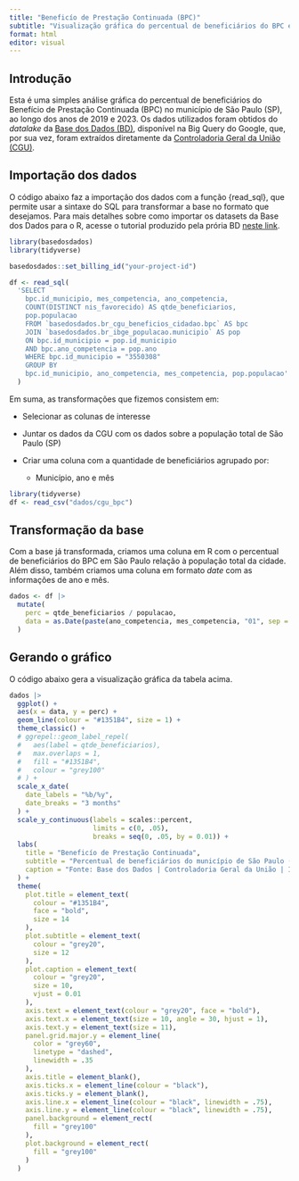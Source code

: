 ```yaml
---
title: "Beneficío de Prestação Continuada (BPC)"
subtitle: "Visualização gráfica do percentual de beneficiários do BPC em São Paulo em relação à população total da cidade"
format: html
editor: visual
---
```


## Introdução

Esta é uma simples análise gráfica do percentual de beneficiários do Benefício de Prestação Continuada (BPC) no município de São Paulo (SP), ao longo dos anos de 2019 e 2023. Os dados utilizados foram obtidos do *datalake* da [Base dos Dados (BD)](https://basedosdados.org/dataset/a9a5b35d-2b41-4be5-be07-7256e713ba53?table=182791b4-30f1-4cb4-a80c-c66a611b7934), disponível na Big Query do Google, que, por sua vez, foram extraídos diretamente da [Controladoria Geral da União (CGU)](https://portaldatransparencia.gov.br/download-de-dados/bpc).

## Importação dos dados

O código abaixo faz a importação dos dados com a função {read_sql}, que permite usar a sintaxe do SQL para transformar a base no formato que desejamos. Para mais detalhes sobre como importar os datasets da Base dos Dados para o R, acesse o tutorial produzido pela prória BD [neste link](https://basedosdados.github.io/mais/access_data_packages/#primeiros-passos).

```r
library(basedosdados)
library(tidyverse)

basedosdados::set_billing_id("your-project-id")

df <- read_sql(
  'SELECT
    bpc.id_municipio, mes_competencia, ano_competencia,
    COUNT(DISTINCT nis_favorecido) AS qtde_beneficiarios,
    pop.populacao
    FROM `basedosdados.br_cgu_beneficios_cidadao.bpc` AS bpc
    JOIN `basedosdados.br_ibge_populacao.municipio` AS pop
    ON bpc.id_municipio = pop.id_municipio
    AND bpc.ano_competencia = pop.ano
    WHERE bpc.id_municipio = "3550308"
    GROUP BY
    bpc.id_municipio, ano_competencia, mes_competencia, pop.populacao'
  )
```

Em suma, as transformações que fizemos consistem em:

-   Selecionar as colunas de interesse

-   Juntar os dados da CGU com os dados sobre a população total de São Paulo (SP)

-   Criar uma coluna com a quantidade de beneficiários agrupado por:

    -   Município, ano e mês

```r
library(tidyverse)
df <- read_csv("dados/cgu_bpc")
```

## Transformação da base

Com a base já transformada, criamos uma coluna em R com o percentual de beneficiários do BPC em São Paulo relação à população total da cidade. Além disso, também criamos uma coluna em formato *date* com as informações de ano e mês.

```r
dados <- df |>
  mutate(
    perc = qtde_beneficiarios / populacao,
    data = as.Date(paste(ano_competencia, mes_competencia, "01", sep = "-"))
  )
```

## Gerando o gráfico

O código abaixo gera a visualização gráfica da tabela acima.

```r
dados |>
  ggplot() +
  aes(x = data, y = perc) +
  geom_line(colour = "#1351B4", size = 1) +
  theme_classic() +
  # ggrepel::geom_label_repel(
  #   aes(label = qtde_beneficiarios),
  #   max.overlaps = 1,
  #   fill = "#1351B4",
  #   colour = "grey100"
  # ) +
  scale_x_date(
    date_labels = "%b/%y",
    date_breaks = "3 months"
  ) +
  scale_y_continuous(labels = scales::percent, 
                     limits = c(0, .05),
                     breaks = seq(0, .05, by = 0.01)) +
  labs(
    title = "Beneficío de Prestação Continuada",
    subtitle = "Percentual de beneficiários do município de São Paulo (SP) em relação à população total da cidade",
    caption = "Fonte: Base dos Dados | Controladoria Geral da União | IBGE"
  ) +
  theme(
    plot.title = element_text(
      colour = "#1351B4",
      face = "bold",
      size = 14
    ),
    plot.subtitle = element_text(
      colour = "grey20",
      size = 12
    ),
    plot.caption = element_text(
      colour = "grey20",
      size = 10,
      vjust = 0.01
    ),
    axis.text = element_text(colour = "grey20", face = "bold"),
    axis.text.x = element_text(size = 10, angle = 30, hjust = 1),
    axis.text.y = element_text(size = 11),
    panel.grid.major.y = element_line(
      color = "grey60",
      linetype = "dashed",
      linewidth = .35
    ),
    axis.title = element_blank(),
    axis.ticks.x = element_line(colour = "black"),
    axis.ticks.y = element_blank(),
    axis.line.x = element_line(colour = "black", linewidth = .75),
    axis.line.y = element_line(colour = "black", linewidth = .75),
    panel.background = element_rect(
      fill = "grey100"
    ),
    plot.background = element_rect(
      fill = "grey100"
    )
  ) 
```
